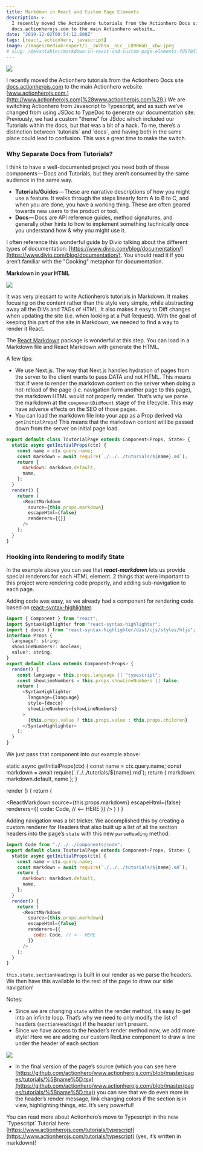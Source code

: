 ```yaml
---
title: Markdown in React and Custom Page Elements
description: >-
  I recently moved the Actionhero tutorials from the Actionhero Docs site
  docs.actionherojs.com to the main Actionhero website…
date: "2019-12-02T00:54:12.808Z"
tags: [react, actionhero, javascript]
image: /images/medium-export/1__iW7bsn__oLc__LD9HWaD__xbw.jpeg
# slug: /@evantahler/markdown-in-react-and-custom-page-elements-fd9703709be4
---
```


![](/images/medium-export/1__iW7bsn__oLc__LD9HWaD__xbw.jpeg)

I recently moved the Actionhero tutorials from the Actionhero Docs site [docs.actionherojs.com](http://docs.actionherojs.com) to the main Actionhero website [www.actionherojs.com.](http://www.actionherojs.com]%28www.actionherojs.com%29.) We are switching Actionhero from Javascript to Typescript, and as such we’ve changed from using JSDoc to TypeDoc to generate our documentation site. Previously, we had a custom "theme" for JSdoc which included our Tutorials within the docs, but that was a bit of a hack. To me, there’s a distinction between \`tutorials\` and \`docs\`, and having both in the same place could lead to confusion. This was a great time to make the switch.

### Why Separate Docs from Tutorials?

I think to have a well-documented project you need both of these components — Docs and Tutorials, but they aren’t consumed by the same audience in the same way.

- **Tutorials/Guides** — These are narrative descriptions of how you might use a feature. It walks through the steps linearly form A to B to C, and when you are done, you have a working thing. These are often geared towards new users to the product or tool.
- **Docs** — Docs are API reference guides, method signatures, and generally other hints to how to implement something technically once you understand how & why you might use it.

I often reference this wonderful guide by Divio talking about the different types of documentation: [https://www.divio.com/blog/documentation/](https://www.divio.com/blog/documentation/). You should read it if you aren’t familiar with the "Cooking" metaphor for documentation.

**Markdown in your HTML**

![](/images/medium-export/1__ZKpQLEHWKug23MjlpbmN4Q.png)

It was very pleasant to write Actionhero’s tutorials in Markdown. It makes focusing on the content rather than the style very simple, while abstracting away all the DIVs and TAGs of HTML. It also makes it easy to Diff changes when updating the site (i.e. when looking at a Pull Request). With the goal of keeping this part of the site in Markdown, we needed to find a way to render it React.

The [React Markdown](https://github.com/rexxars/react-markdown) package is wonderful at this step. You can load in a Markdown file and React Markdown with generate the HTML.

A few tips:

- We use Next.js. The way that Next.js handles hydration of pages from the server to the client wants to pass DATA and not HTML. This means that if were to render the markdown content on the server when doing a hot-reload of the page (i.e. navigation form another page to this page), the markdown HTML would not properly render. That’s why we parse the markdown at the `componentDidMount` stage of the lifecycle. This may have adverse effects on the SEO of those pages.
- You can load the markdown file into your app as a Prop derived via `getInitialProps`! This means that the markdown content will be passed down from the server on initial page load.

```js
export default class ToutorialPage extends Component<Props, State> {
  static async getInitialProps(ctx) {
    const name = ctx.query.name;
    const markdown = await require(`./../../tutorials/${name}.md`);
    return {
      markdown: markdown.default,
      name,
    };
  }
  render() {
    return (
      <ReactMarkdown
        source={this.props.markdown}
        escapeHtml={false}
        renderers={{}}
      />
    );
  }
}
```

### Hooking into Rendering to modify State

In the example above you can see that **_react-markdown_** lets us provide special renderers for each HTML element. 2 things that were important to this project were rendering code properly, and adding sub-navigation to each page.

Adding code was easy, as we already had a component for rendering code based on [react-syntax-highlighter](https://github.com/conorhastings/react-syntax-highlighter).

```js
import { Component } from "react";
import SyntaxHighlighter from "react-syntax-highlighter";
import { docco } from "react-syntax-highlighter/dist/cjs/styles/hljs";
interface Props {
  language?: string;
  showLineNumbers?: boolean;
  value?: string;
}
export default class extends Component<Props> {
  render() {
    const language = this.props.language || "typescript";
    const showLineNumbers = this.props.showLineNumbers || false;
    return (
      <SyntaxHighlighter
        language={language}
        style={docco}
        showLineNumbers={showLineNumbers}
      >
        {this.props.value ? this.props.value : this.props.children}
      </SyntaxHighlighter>
    );
  }
}
```

We just pass that component into our example above:


static async getInitialProps(ctx) {
const name = ctx.query.name;
const markdown = await require(\`./../../tutorials/${name}.md\`);
return {
markdown: markdown.default,
name
};
}

render () {
return (

<ReactMarkdown
  source={this.props.markdown}
  escapeHtml={false}
  renderers={{
    code: Code, // <-- HERE
  }}
/>
) } }

Adding navigation was a bit tricker. We accomplished this by creating a custom renderer for Headers that also built up a list of all the section headers into the page’s `state` with this new `parseHeading` method:

```js
import Code from "./../../components/code";
export default class ToutorialPage extends Component<Props, State> {
  static async getInitialProps(ctx) {
    const name = ctx.query.name;
    const markdown = await require(`./../../tutorials/${name}.md`);
    return {
      markdown: markdown.default,
      name,
    };
  }
  render() {
    return (
      <ReactMarkdown
        source={this.props.markdown}
        escapeHtml={false}
        renderers={{
          code: Code, // <-- HERE
        }}
      />
    );
  }
}
```

`this.state.sectionHeadings` is built in our render as we parse the headers. We then have this available to the rest of the page to draw our side navigation!

Notes:

- Since we are changing `state` within the render method, it’s easy to get into an infinite loop. That’s why we need to only modify the list of headers (`sectionHeadings`) if the header isn’t present.
- Since we have access to the header’s render method now, we add more style! Here we are adding our custom RedLine component to draw a line under the header of each section

![](/images/medium-export/1__dvdjutLY__deRPGfL__FU44Q.png)

- In the final version of the page’s source (which you can see here [https://github.com/actionhero/www.actionherojs.com/blob/master/pages/tutorials/%5Bname%5D.tsx](https://github.com/actionhero/www.actionherojs.com/blob/master/pages/tutorials/%5Bname%5D.tsx)) you can see that we do even more in the header’s render message, link changing colors if the section is in view, highlighting things, etc. It’s very powerful!

You can read more about Actionhero’s move to Typescript in the new \`Typescript\` Tutorial here: [https://www.actionherojs.com/tutorials/typescript](https://www.actionherojs.com/tutorials/typescript) (yes, it’s written in markdown)!
